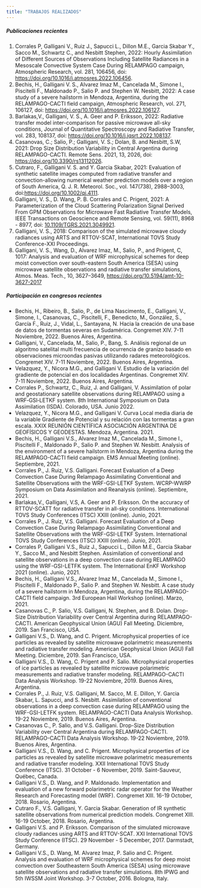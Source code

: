 ```yaml
---
title: "TRABAJOS REALIZADOS"
---
```


<h5>Publicaciones recientes</h5> 	

1. Corrales P, Galligani V., Ruiz J., Sapucci L., Dillon M.E., Garcia Skabar Y., Sacco M., Schwartz C., and Nesbitt Stephen, 2022: Hourly Assimilation of Different Sources of Observations Including Satellite Radiances in a  Mesoscale Convective System Case During RELAMPAGO campaign, Atmospheric Research, vol. 281, 106456, doi: [https://doi.org/10.1016/j.atmosres.2022.106456](https://doi.org/10.1016/j.atmosres.2022.106456).
2. Bechis, H., Galligani V. S., Alvarez Imaz M., Cancelada M., Simone I., Piscitelli F., Maldonado P., Salio P. and Stephen W. Nesbitt, 2022: A case study of a severe hailstorm in Mendoza, Argentina, during the RELAMPAGO-CACTI field campaign, Atmospheric Research, vol. 271, 106127, doi: [https://doi.org/10.1016/j.atmosres.2022.106127](https://doi.org/10.1016/j.atmosres.2022.106127). 
3. Barlakas,V., Galligani, V. S.​, A. Geer and P. Eriksson, 2022: Radiative transfer model inter-comparison for passive microwave all-sky conditions, Journal of Quantitative Spectroscopy and Radiative Transfer, vol. 283, 108137, doi: [https://doi.org/10.1016/j.jqsrt.2022.108137](https://doi.org/10.1016/j.jqsrt.2022.108137). 
4. Casanovas, C.; Salio, P.; Galligani, V. S.; Dolan, B. and Nesbitt, S.W, 2021: Drop Size Distribution Variability in Central Argentina during RELAMPAGO-CACTI. Remote Sens. 2021, 13, 2026, doi: [https://doi.org/10.3390/rs13112026](https://doi.org/10.3390/rs13112026). 
5. Cutraro, F., Galligani V. S. and Y. Garcia Skabar, 2021: Evaluation of synthetic satellite images computed from radiative transfer and convection-allowing numerical weather prediction models over a region of South America, Q. J. R. Meteorol. Soc., vol. 147(738), 2988–3003, doi:[https://doi.org/10.1002/qj.4111](https://doi.org/10.1002/qj.4111).  
6. Galligani, V. S., D. Wang, P. B. Corrales and C. Prigent, 2021: A Parameterization of the Cloud Scattering Polarization Signal Derived From GPM Observations for Microwave Fast Radiative Transfer Models, IEEE Transactions on Geoscience and Remote Sensing, vol. 59(11), 8968 - 8977, doi: [10.1109/TGRS.2021.3049921](10.1109/TGRS.2021.3049921).  
7. Galligani, V. S., 2018: Comparison of the simulated microwave cloudy radiances using ARTS and RTTOV-SCAT, International TOVS Study Conference-XXI Proceedings. 
8. Galligani, V. S., Wang, D., Alvarez Imaz, M., Salio, P., and Prigent, C, 1017: Analysis and evaluation of WRF microphysical schemes for deep moist convection over south-eastern South America (SESA) using microwave satellite observations and radiative transfer simulations, Atmos. Meas. Tech., 10, 3627–3649, [https://doi.org/10.5194/amt-10-3627-2017](https://doi.org/10.5194/amt-10-3627-2017.)


<h5>Participación en congresos recientes</h5> 	

* Bechis, H., Ribeiro, B., Salio, P., de Lima Nascimento, E., Galligani, V., Simone, I., Casanovas, C., Piscitelli, F., Benedicto, M., González, S., García F., Ruiz, J., Vidal, L., Santayana, N. Hacia la creación de una base de datos de tormentas severas en Sudamérica. Congremet XIV. 7-11 Noviembre, 2022. Buenos Aires, Argentina. 
* Galligani, V., Cancelada, M., Salio, P., Bang, S. Análisis regional de un algoritmo satelital multi frecuencia de ocurrencia de granizo basado en observaciones microondas pasivas utilizando radares meteorológicos. Congremet XIV. 7-11 Noviembre, 2022. Buenos Aires, Argentina. 
* Velazquez, Y., Nicora M.G., and Galligani V. Estudio de la variación del gradiente de potencial en dos localidades Argentinas. Congremet XIV. 7-11 Noviembre, 2022. Buenos Aires, Argentina.
* Corrales P., Schwartz, C., Ruiz, J. and Galligani, V. Assimilation of polar and geostationary satellite observations during RELAMPAGO using a WRF‐GSI‐LETKF system. 8th International Symposium on Data Assimilation (ISDA). Colorado, USA. Junio 2022.
* Velazquez, Y., Nicora M.G., and Galligani V. Curva Local media diaria de la variable Gradiente de Potencial y su relación con las tormentas a gran escala. XXIX REUNIÓN CIENTÍFICA ASOCIACIÓN ARGENTINA DE GEOFÍSICOS Y GEODESTAS. Mendoza, Argentina.  2021. 
* Bechis, H., Galligani V.S., Alvarez Imaz M., Cancelada M., Simone I., Piscitelli F., Maldonado P., Salio P. and Stephen W. Nesbitt. Analysis of the environment of a severe hailstorm in Mendoza, Argentina during the RELAMPAGO-CACTI field campaign. EMS Annual Meeting (online).  Septiembre, 2021. 
* Corrales P., J. Ruiz, V.S. Galligani. Forecast Evaluation of a Deep Convection Case During Relampago Assimilating Conventional and Satellite Observations with the WRF-GSI-LETKF System. WCRP-WWRP Symposium on Data Assimilation and Reanalysis (online). Septiembre, 2021. 
* Barlakas,V., Galligani, V.S​, A. Geer and P. Eriksson. On the accuracy of RTTOV-SCATT for radiative transfer in all-sky conditions. International TOVS Study Conferences (ITSC) XXIII (online). Junio, 2021.
* Corrales P., J. Ruiz, V.S. Galligani. Forecast Evaluation of a Deep Convection Case During Relampago Assimilating Conventional and Satellite Observations with the WRF-GSI-LETKF System. International TOVS Study Conferences (ITSC) XXIII (online). Junio, 2021.
* Corrales P, Galligani V.S., Ruiz J., Sapucci L., Dillon M.E., Garcia Skabar Y., Sacco M., and Nesbitt Stephen. Assimilation of conventional and satellite observations in a deep convection case during RELAMPAGO using the WRF-GSI-LETFK system. The International EnKF Workshop 2021 (online). Junio, 2021. 
* Bechis, H., Galligani V.S., Alvarez Imaz M., Cancelada M., Simone I., Piscitelli F., Maldonado P., Salio P. and Stephen W. Nesbitt. A case study of a severe hailstorm in Mendoza, Argentina, during the RELAMPAGO-CACTI field campaign. 3rd European Hail Workshop (online).  Marzo, 2021. 
* Casanovas C., P. Salio, V.S. Galligani, N. Stephen, and B. Dolan.  Drop-Size Distribution Variability over Central Argentina during RELAMPAGO-CACTI. American Geophysical Union (AGU) Fall Meeting. Diciembre, 2019. San Francisco, USA. 
* Galligani V.S., D. Wang, and C. Prigent. Microphysical properties of ice particles as revealed by satellite microwave polarimetric measurements and radiative transfer modeling. American Geophysical Union (AGU) Fall Meeting. Diciembre, 2019. San Francisco, USA. 
* Galligani V.S., D. Wang, C. Prigent and P. Salio. Microphysical properties of ice particles as revealed by satellite microwave polarimetric measurements and radiative transfer modeling. RELAMPAGO-CACTI Data Analysis Workshop. 19-22 Noviembre, 2019. Buenos Aires, Argentina. 
* Corrales P., J. Ruiz, V.S. Galligani, M. Sacco, M. E. Dillon, Y. Garcia Skabar, L. Sapucci, and S. Nesbitt. Assimilation of conventional observations in a deep convection case during RELAMPAGO using the WRF-GSI-LETFK system. RELAMPAGO-CACTI Data Analysis Workshop. 19-22 Noviembre, 2019. Buenos Aires, Argentina. 
* Casanovas C., P. Salio, and V.S. Galligani.  Drop-Size Distribution Variability over Central Argentina during RELAMPAGO-CACTI. RELAMPAGO-CACTI Data Analysis Workshop. 19-22 Noviembre, 2019. Buenos Aires, Argentina.
* Galligani V.S., D. Wang, and C. Prigent. Microphysical properties of ice particles as revealed by satellite microwave polarimetric measurements and radiative transfer modeling. XXII International TOVS Study Conference (ITSC). 31 October - 6 November, 2019. Saint-Sauveur, Québec, Canada. 
* Galligani V.S., D. Wang, and P. Maldonado. Implementation and evaluation of a new forward polarimetric radar operator for the Weather Research and Forecasting model (WRF). Congremet XIII. 16-19 October, 2018. Rosario, Argentina. 
* Cutraro F., V.S. Galligani, Y. Garcia Skabar. Generation of IR synthetic satellite observations from numerical prediction models. Congremet XIII. 16-19 October, 2018. Rosario, Argentina. 
* Galligani V.S. and P. Eriksson. Comparison of the simulated microwave cloudy radiances using ARTS and RTTOV-SCAT. XXI International TOVS Study Conference (ITSC). 29 November - 5 December, 2017. Darmstadt, Germany. 
* Galligani V.S., D. Wang, M. Alvarez Imaz, P. Salio and C. Prigent. Analysis and evaluation of WRF microphysical schemes for deep moist convection over Southeastern South America (SESA) using microwave satellite observations and radiative transfer simulations. 8th IPWG and 5th IWSSM Joint Workshop. 3-7 October, 2016. Bologna, Italy. 




